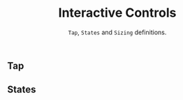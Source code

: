 
<header>

# Interactive Controls

`Tap`, `States` and `Sizing` definitions.

</header>

## Tap

<TokenTable title="Global Token" description="Value">
  <TokenRow token="--fs-control-tap-size" value="var(--fs-spacing-7)" />
  <TokenRow
    token="--fs-control-tap-size-smallest"
    value="calc(var(--fs-control-tap-size) / 2)"
  />
  <TokenRow
    token="--fs-control-min-height"
    value="var(--fs-control-tap-size)"
  />
</TokenTable>

## States

<TokenTable title="Global Token" description="Value">
  <TokenRow
    token="--fs-control-bkg"
    value="var(--fs-color-neutral-0)"
    isColor
  />
  <TokenRow
    token="--fs-control-bkg-disabled"
    value="var(--fs-color-disabled-bkg)"
    isColor
  />
</TokenTable>
